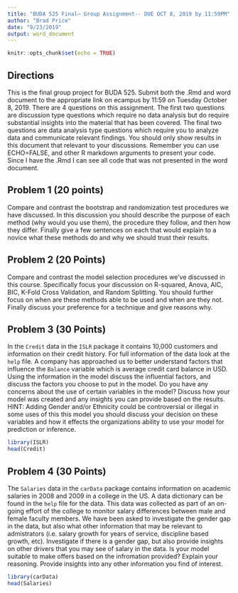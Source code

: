 ```yaml
---
title: "BUDA 525 Final— Group Assignment-- DUE OCT 8, 2019 by 11:59PM"
author: "Brad Price"
date: "9/23/2019"
output: word_document
---
```


```r
knitr::opts_chunk$set(echo = TRUE)
```

## Directions

This is the final group project for BUDA 525.  Submit both the .Rmd and word document to the appropriate link on ecampus by 11:59 on Tuesday October 8, 2019.  There are 4 questions on this assignment.  The first two questions are discussion type questions which require no data analysis but do require substantial insights into the material that has been covered.  The final two questions are data analysis type questions which require you to analyze data and communicate relevant findings.  You should only show results in this document that relevant to your discussions. Remember you can use ECHO=FALSE, and other R markdown arguments to present your code.  Since I have the .Rmd I can see all code that was not presented in the word document. 


## Problem 1 (20 points)

Compare and contrast the bootstrap and randomization test procedures we have discussed.  In this discussion you should describe the purpose of each method (why would you use them), the procedure they follow, and then how they differ. Finally give a few sentences on each that would explain to a novice what these methods do and why we should trust their results.


## Problem 2 (20 Points)

Compare and contrast the model selection procedures we've discussed in this course.  Specifically focus your discussion on R-squared, Anova, AIC, BIC, K-Fold Cross Validation, and Random Splitting.  You should further focus on when are these methods able to be used and when are they not.  Finally discuss your preference for  a technique and give reasons why.

## Problem 3 (30 Points)

In the `Credit` data in the `ISLR` package it contains 10,000 customers and information on their credit history.  For full information of the data look at the `help` file.  A company has approached us to better understand factors that influence the `Balance` variable which is average credit card balance in USD.  Using the information in the model discuss the influential factors, and discuss the factors you choose to put in the model.  Do you have any concerns about the use of certain variables in the model? Discuss how your model was created and any insights you can provide based on the results.  HINT:  Adding Gender and/or Ethnicity could be controversial or illegal in some uses of this this model you should discuss your decision on these variables and how it effects the organizations ability to use your model for prediction or inference.  


```r
library(ISLR)
head(Credit)
```


## Problem 4 (30 Points)

The `Salaries` data in the `carData` package contains information on academic salaries in 2008 and 2009 in a college in the US. A data dictionary can be found in the `help` file for the data. This data was collected as part of an on-going effort of the college to monitor salary differences between male and female faculty members.  We have been asked to investigate the gender gap in the data, but also what other information that may be relevant to admistrators (i.e. salary growth for years of service, discipline based growth, etc).  Investigate if there is a gender gap, but also provide insights on other drivers that you may see of salary in the data.  Is your model suitable to make offers based on the infromation provided?  Explain your reasoning.  Provide insights into any other information you find of interest.  
```r
library(carData)
head(Salaries)
```


